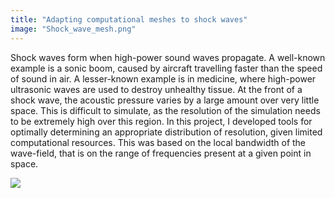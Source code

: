 ```yaml
---
title: "Adapting computational meshes to shock waves"
image: "Shock_wave_mesh.png"
---
```


Shock waves form when high-power sound waves propagate. A well-known example is a sonic boom, caused by aircraft travelling faster than the speed of sound in air. A lesser-known example is in medicine, where high-power ultrasonic waves are used to destroy unhealthy tissue. At the front of a shock wave, the acoustic pressure varies by a large amount over very little space. This is difficult to simulate, as the resolution of the simulation needs to be extremely high over this region. In this project, I developed tools for optimally determining an appropriate distribution of resolution, given limited computational resources. This was based on the local bandwidth of the wave-field, that is on the range of frequencies present at a given point in space.

::: {.column-margin}
![](Shock_wave_mesh.png)
:::
